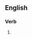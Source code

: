 ==English==

===Verb===
{{en-verb|aluminizes|aluminizing|aluminized|aluminized}}

# {{standard spelling of|en|aluminise|from=US|from2=Canada|from3=Oxford}}